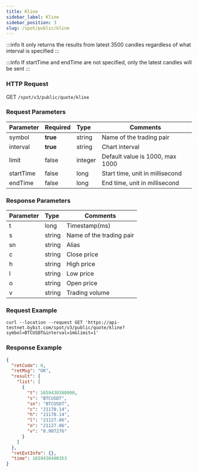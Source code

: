 ```yaml
---
title: Kline
sidebar_label: Kline
sidebar_position: 3
slug: /spot/public/kline
---
```



:::info
It only returns the results from latest 3500 candles regardless of what interval is specified
:::

:::info
If startTime and endTime are not specified, only the latest candles will be sent
:::

### HTTP Request
GET <code>/spot/v3/public/quote/kline</code>

### Request Parameters
| Parameter | Required | Type | Comments|
|:----- |:-------|:-----|------ |
| symbol | **true** |string | Name of the trading pair|
| interval | **true** | string | Chart interval|
| limit | false | integer | Default value is 1000, max 1000 |
| startTime | false | long | Start time, unit in millisecond |
| endTime | false | long | End time, unit in millisecond |

### Response Parameters
| Parameter | Type | Comments|
|:----- |:-----|----- |
|t| long | Timestamp(ms) |
|s| string | Name of the trading pair|
|sn| string | Alias|
|c| string | Close price|
|h| string | High price|
|l| string | Low price|
|o| string | Open price|
|v| string | Trading volume|

### Request Example

```http
curl --location --request GET 'https://api-testnet.bybit.com/spot/v3/public/quote/kline?symbol=BTCUSDT&interval=1m&limit=1'
```

### Response Example

```json
{
  "retCode": 0,
  "retMsg": "OK",
  "result": {
    "list": [
      {
        "t": 1659430380000,
        "s": "BTCUSDT",
        "sn": "BTCUSDT",
        "c": "21170.14",
        "h": "21170.14",
        "l": "21127.86",
        "o": "21127.86",
        "v": "0.907276"
      }
    ]
  },
  "retExtInfo": {},
  "time": 1659430400353
}
```
